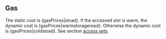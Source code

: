 ## Gas

The static cost is {gasPrices|sload}. If the accessed slot is warm, the dynamic cost is {gasPrices|warmstorageread}. Otherwise the dynamic cost is {gasPrices|coldsload}. See section [access sets](/about).
